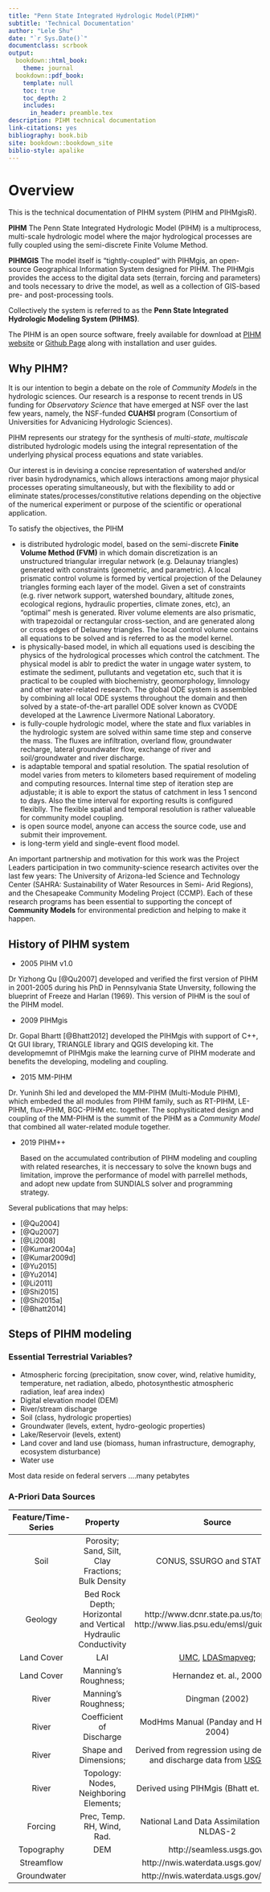 ```yaml
--- 
title: "Penn State Integrated Hydrologic Model(PIHM)"
subtitle: 'Technical Documentation'
author: "Lele Shu"
date: "`r Sys.Date()`"
documentclass: scrbook
output:
  bookdown::html_book:
    theme: journal
  bookdown::pdf_book:
    template: null
    toc: true
    toc_depth: 2
    includes:
      in_header: preamble.tex
description: PIHM technical documentation
link-citations: yes
bibliography: book.bib
site: bookdown::bookdown_site
biblio-style: apalike
---
```


# Overview {#Overview}

This is the technical documentation of PIHM system (PIHM and PIHMgisR).

**PIHM** The Penn State Integrated Hydrologic Model (PIHM) is a multiprocess, multi-scale hydrologic model where the major hydrological processes are fully coupled using the semi-discrete Finite Volume Method.

**PIHMGIS** The model itself is "tightly-coupled" with PIHMgis, an open-source Geographical Information System designed for PIHM. The PIHMgis provides the access to the digital data sets (terrain, forcing and parameters) and tools necessary to drive the model, as well as a collection of GIS-based pre- and post-processing tools.

Collectively the system is referred to as the **Penn State Integrated Hydrologic Modeling System (PIHMS)**. 

The PIHM is an open source software, freely available for download at [PIHM website](www.pihm.psu.edu) or [Github Page](https://github.com/shulele/PIHM++) along with installation and user guides.

## Why PIHM?
It is our intention to begin a debate on the role of *Community Models* in the hydrologic sciences. Our research is a response to recent trends in US funding for *Observatory Science* that have emerged at NSF over the last few years, namely, the NSF-funded **CUAHSI** program (Consortium of Universities for Advanicing Hydrologic Sciences).

PIHM represents our strategy for the synthesis of *multi-state*, *multiscale* distributed hydrologic models using the integral representation of the underlying physical process equations and state variables. 

Our interest is in devising a concise representation of watershed and/or river basin hydrodynamics, which allows interactions among major physical processes operating simultaneously, but with the flexibility to add or eliminate states/processes/constitutive relations depending on the objective of the numerical experiment or purpose of the scientific or operational application.

To satisfy the objectives, the PIHM

- is distributed hydrologic model, based on the semi-discrete **Finite Volume Method (FVM)** in which domain discretization is an unstructured triangular irregular network (e.g. Delaunay triangles) generated with constraints (geometric, and parametric). A local prismatic control volume is formed by vertical projection of the Delauney triangles forming each layer of the model. Given a set of constraints (e.g. river network support, watershed boundary, altitude zones, ecological regions, hydraulic properties, climate zones, etc), an “optimal” mesh is generated. River volume elements are also prismatic, with trapezoidal or rectangular cross-section, and are generated along or cross edges of Delauney triangles. The local control volume contains all equations to be solved and is referred to as the model kernel. 
- is physically-based model, in which all equations used is descibing the physics of the hydrological processes which control the catchment. The physical model is ablr to predict the water in ungage water system, to estimate the sediment, pullutants and vegetation etc, such that it is practical to be coupled with biochemistry, geomorphology, limnology and other water-related research. 
The global ODE system is assembled by combining all local ODE systems throughout the domain and then solved by a state-of-the-art parallel ODE solver known as CVODE developed at the Lawrence Livermore National Laboratory.
- is fully-couple hydrologic model, where the state and flux variables in the hydrologic system are solved within same time step and conserve the mass. The fluxes are infiltration, overland flow, groundwater recharge, lateral groundwater flow, exchange of river and soil/groundwater and river discharge.
- is adaptable temporal and spatial resolution. The spatial resolution of model varies from meters to kilometers based requirement of modeling and computing resources. Internal time step of iteration step are adjustable; it is able to export the status of catchment in less  1 sencond to days. Also the time interval for exporting results is configured flexiblly. The flexible spatial and temporal resolution is rather valueable for community model coupling.
- is open source model, anyone can access the source code, use and submit their improvement.
- is long-term yield and single-event flood model.

An important partnership and motivation for this work was the Project Leaders participation in two community-science research activites over the last few years: The University of Arizona-led Science and Technology Center (SAHRA: Sustainability of Water Resources in Semi- Arid Regions), and the Chesapeake Community Modeling Project (CCMP). Each of these research programs has been essential to supporting the concept of **Community Models** for environmental prediction and helping to make it happen.


## History of PIHM system
- 2005 PIHM v1.0

Dr Yizhong Qu [@Qu2007] developed and verified the first version of PIHM in 2001-2005 during his PhD in Pennsylvania State Unversity, following the blueprint of Freeze and Harlan (1969). This version of PIHM is the soul of the PIHM model.

- 2009 PIHMgis 

Dr. Gopal Bhartt [@Bhatt2012] developed the PIHMgis with support of C++, Qt GUI library, TRIANGLE library and QGIS developing kit. The developmemnt of PIHMgis make the learning curve of PIHM moderate and benefits the developing, modeling and coupling.

- 2015 MM-PIHM

Dr. Yuninh Shi led and developed the MM-PIHM (Multi-Module PIHM), which embeded the all modules from PIHM family, such as RT-PIHM, LE-PIHM, flux-PIHM, BGC-PIHM etc. together. The sophysiticated design and coupling of the MM-PIHM is the summit of the PIHM as a *Community Model* that combined all water-related module together.

- 2019 PIHM++

  Based on the accumulated contribution of PIHM modeling and coupling with related researches, it is neccessary to 
  solve the known bugs and limitation,
  improve the performance of model with parrellel methods,  and
  adopt new update from SUNDIALS solver and programming strategy. 
  
  
Several publications that may helps:

- [@Qu2004]
- [@Qu2007]
- [@Li2008]
- [@Kumar2004a]
- [@Kumar2009d]
- [@Yu2015]
- [@Yu2014]
- [@Li2011]
- [@Shi2015]
- [@Shi2015a]
- [@Bhatt2014]

## Steps of PIHM modeling


### Essential Terrestrial Variables?

- Atmospheric forcing (precipitation, snow cover, wind, relative humidity, temperature, net radiation, albedo, photosynthestic atmospheric radiation, leaf area index)
- Digital elevation model (DEM)
- River/stream discharge
- Soil (class, hydrologic properties)
- Groundwater (levels, extent, hydro-geologic properties)
- Lake/Reservoir (levels, extent)
- Land cover and land use (biomass, human infrastructure, demography, ecosystem disturbance)
- Water use

Most data reside on federal servers ....many petabytes

### A-Priori Data Sources

|Feature/Time-Series | Property | Source|
|:------:|:------------:|:------------------------------:|
|Soil| Porosity; Sand, Silt, Clay Fractions; Bulk Density | CONUS, SSURGO and STATSGO|
|Geology| Bed Rock Depth; Horizontal and Vertical Hydraulic Conductivity | http://www.dcnr.state.pa.us/topogeo/, http://www.lias.psu.edu/emsl/guides/X.html|
|Land Cover|LAI |[UMC](http://glcf.umiacs.umd.edu/data/landcover/data.shtml), [LDASmapveg](http://ldas.gsfc.nasa.gov/LDAS8th/MAPPED.VEG/LDASmapveg.shtml); |
|Land Cover|Manning’s Roughness; | Hernandez et. al., 2000 |
|River| Manning’s Roughness;| Dingman (2002) |
|River| Coefficient of Discharge | ModHms Manual (Panday and Huyakorn, 2004) |
|River| Shape and Dimensions; | Derived from regression using depth, width and discharge data from [USGS data](http://nwis.waterdata.usgs.gov/usa/nwis/measurements)|
|River| Topology: Nodes, Neighboring Elements; | Derived using PIHMgis (Bhatt et. al., 2008)|
|Forcing| Prec, Temp. RH, Wind, Rad. | National Land Data Assimilation System : NLDAS-2|
|Topography| DEM |http://seamless.usgs.gov/ |
|Streamflow| | http://nwis.waterdata.usgs.gov/nwis/sw |
|Groundwater| | http://nwis.waterdata.usgs.gov/nwis/gw |
